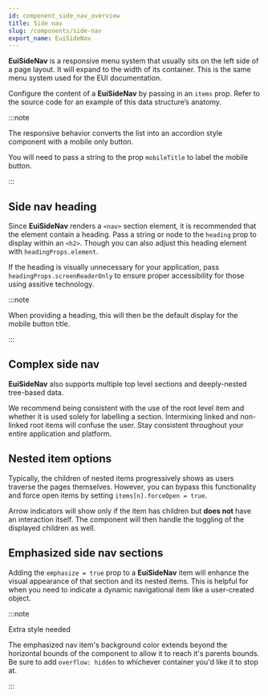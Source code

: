 ```yaml
---
id: component_side_nav_overview
title: Side nav
slug: /components/side-nav
export_name: EuiSideNav
---
```


**EuiSideNav** is a responsive menu system that usually sits on the left side of a page layout.
It will expand to the width of its container. This is the same menu system used for the EUI documentation.

Configure the content of a **EuiSideNav** by passing in an `items` prop. Refer to the source code
for an example of this data structure’s anatomy.

:::note

The responsive behavior converts the list into an accordion style component with a mobile only button.

You will need to pass a string to the prop `mobileTitle` to label the mobile button.

:::

## Side nav heading

Since **EuiSideNav** renders a `<nav>` section element, it is recommended that the element contain a heading.
Pass a string or node to the `heading` prop to display within an `<h2>`. Though you can also adjust this heading
element with `headingProps.element`.

If the heading is visually unnecessary for your application, pass `headingProps.screenReaderOnly` to ensure proper
accessibility for those using assitive technology.

:::note

When providing a heading, this will then be the default display for the mobile button title.

:::

## Complex side nav

**EuiSideNav** also supports multiple top level sections and deeply-nested tree-based data.

We recommend being consistent with the use of the root level item and whether it is used solely for labelling a section.
Intermixing linked and non-linked root items will confuse the user. Stay consistent throughout your entire
application and platform.

## Nested item options

Typically, the children of nested items progressively shows as users traverse the pages themselves.
However, you can bypass this functionality and force open items by setting `items[n].forceOpen = true`.

Arrow indicators will show only if the item has children but **does not** have an interaction itself.
The component will then handle the toggling of the displayed children as well.

## Emphasized side nav sections

Adding the `emphasize = true` prop to a **EuiSideNav** item will enhance the visual appearance of that section
and its nested items. This is helpful for when you need to indicate a dynamic navigational item
like a user-created object.

:::note

Extra style needed

The emphasized nav item's background color extends beyond the horizontal bounds of the component to allow it to reach
it's parents bounds. Be sure to add `overflow: hidden` to whichever container you'd like it to stop at.

:::
